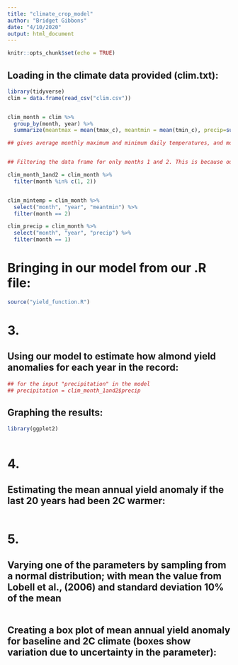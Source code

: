```yaml
---
title: "climate_crop_model"
author: "Bridget Gibbons"
date: "4/10/2020"
output: html_document
---
```


```r
knitr::opts_chunk$set(echo = TRUE)
```

## Loading in the climate data provided (clim.txt): 

```r

library(tidyverse)
clim = data.frame(read_csv("clim.csv"))


clim_month = clim %>% 
  group_by(month, year) %>% 
  summarize(meantmax = mean(tmax_c), meantmin = mean(tmin_c), precip=sum(precip)) 

## gives average monthly maximum and minimum daily temperatures, and monthly precipitation from a data frame called clim


## Filtering the data frame for only months 1 and 2. This is because our min daily temperature must be in month 2 and our precipitation must be in month 1.

clim_month_1and2 = clim_month %>% 
  filter(month %in% c(1, 2))


clim_mintemp = clim_month %>% 
  select("month", "year", "meantmin") %>% 
  filter(month == 2)

clim_precip = clim_month %>% 
  select("month", "year", "precip") %>% 
  filter(month == 1)


```

# Bringing in our model from our .R file:

```r

source("yield_function.R")

```

# 3. 
## Using our model to estimate how almond yield anomalies for each year in the record:

```r

## for the input "precipitation" in the model
## precipitation = clim_month_1and2$precip

```


## Graphing the results:

```r

library(ggplot2)



```


# 4.
## Estimating the mean annual yield anomaly if the last 20 years had been 2C warmer:

```r



```

# 5.
## Varying one of the parameters by sampling from a normal distribution; with mean the value from Lobell et al., (2006) and standard deviation 10% of the mean

```r



```

## Creating a box plot of mean annual yield anomaly for baseline and 2C climate (boxes show variation due to uncertainty in the parameter):

```r



```

